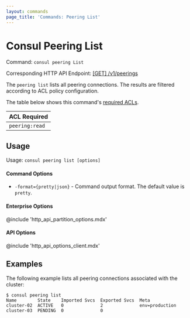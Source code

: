 ```yaml
---
layout: commands
page_title: 'Commands: Peering List'
---
```


# Consul Peering List

Command: `consul peering List`

Corresponding HTTP API Endpoint: [\[GET\] /v1/peerings](/consul/api-docs/peering#list-all-peerings)

The `peering list` lists all peering connections.
The results are filtered according to ACL policy configuration.

The table below shows this command's [required ACLs](/consul/api-docs/api-structure#authentication).

| ACL Required |
| ------------ |
| `peering:read`  |

## Usage

Usage: `consul peering list [options]`

#### Command Options

- `-format={pretty|json}` - Command output format. The default value is `pretty`.

#### Enterprise Options

@include 'http_api_partition_options.mdx'

#### API Options

@include 'http_api_options_client.mdx'

## Examples

The following example lists all peering connections associated with the cluster:

```shell-session hideClipboard
$ consul peering list
Name        State    Imported Svcs  Exported Svcs  Meta
cluster-02  ACTIVE   0              2              env=production
cluster-03  PENDING  0              0
```


